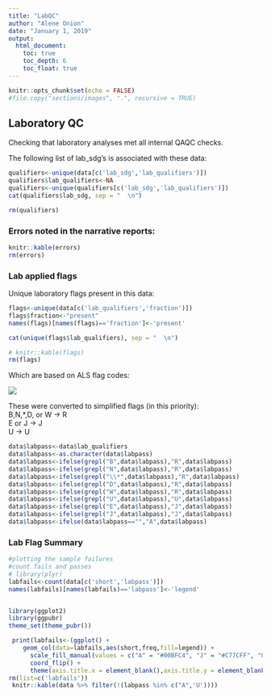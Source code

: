 ```yaml
---
title: "LabQC"
author: "Alene Onion"
date: "January 1, 2019"
output:
  html_document:
    toc: true
    toc_depth: 6
    toc_float: true
---
```


```r
knitr::opts_chunk$set(echo = FALSE)
#file.copy("sections/images", ".", recursive = TRUE)
```

## Laboratory QC    
Checking that laboratory analyses met all internal QAQC checks.  

<!-- NOTE: Results are sometimes flagged '*' because of a holding time violation    -->

The following list of lab_sdg's is associated with these data:

```r
qualifiers<-unique(data[c('lab_sdg','lab_qualifiers')])
qualifiers$lab_qualifiers<-NA
qualifiers<-unique(qualifiers[c('lab_sdg','lab_qualifiers')])
cat(qualifiers$lab_sdg, sep = "  \n")

rm(qualifiers)
```

### Errors noted in the narrative reports:  
```r
knitr::kable(errors)
rm(errors)
```


### Lab applied flags
Unique laboratory flags present in this data:

```r
flags<-unique(data[c('lab_qualifiers','fraction')])
flags$fraction<-"present"
names(flags)[names(flags)=='fraction']<-'present'

cat(unique(flags$lab_qualifiers), sep = "  \n")

# knitr::kable(flags)
rm(flags)
```

Which are based on ALS flag codes:  

![](sections/data/ALSflags.png)

These were converted to simplified flags (in this priority):  
B,N,*,D, or W  -> R  
E or J  -> J  
U -> U  

```r
data$labpass<-data$lab_qualifiers
data$labpass<-as.character(data$labpass)
data$labpass<-ifelse(grepl("B",data$labpass),"R",data$labpass)
data$labpass<-ifelse(grepl("N",data$labpass),"R",data$labpass)
data$labpass<-ifelse(grepl("\\*",data$labpass),"R",data$labpass)
data$labpass<-ifelse(grepl("D",data$labpass),"R",data$labpass)
data$labpass<-ifelse(grepl("W",data$labpass),"R",data$labpass)
data$labpass<-ifelse(grepl("U",data$labpass),"U",data$labpass)
data$labpass<-ifelse(grepl("E",data$labpass),"J",data$labpass)
data$labpass<-ifelse(grepl("J",data$labpass),"J",data$labpass)
data$labpass<-ifelse(data$labpass=="","A",data$labpass)
```

### Lab Flag Summary
```r
#plotting the sample failures
#count fails and passes
# library(plyr)
labfails<-count(data[c('short','labpass')])
names(labfails)[names(labfails)=='labpass']<-'legend'


library(ggplot2)
library(ggpubr)
theme_set(theme_pubr())

 print(labfails<-(ggplot() +
    geom_col(data=labfails,aes(short,freq,fill=legend)) +
      scale_fill_manual(values = c("A" = "#00BFC4", "J" = "#C77CFF", "U" = "gray", "R" = "#F8766D")) +
      coord_flip() +
      theme(axis.title.x = element_blank(),axis.title.y = element_blank())))
rm(list=c('labfails'))
 knitr::kable(data %>% filter(!(labpass %in% c("A",'U'))))
```